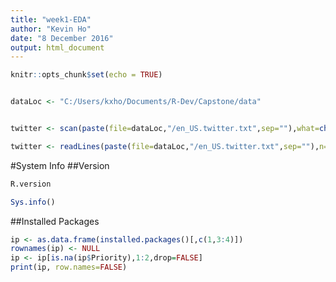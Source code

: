 ---
title: "week1-EDA"
author: "Kevin Ho"
date: "8 December 2016"
output: html_document
---

```{r knitr setup, include=FALSE}
knitr::opts_chunk$set(echo = TRUE)



```

```{r setvariables}
dataLoc <- "C:/Users/kxho/Documents/R-Dev/Capstone/data"
```

```{r loadpackages}


```


```{r loaddata}

twitter <- scan(paste(file=dataLoc,"/en_US.twitter.txt",sep=""),what=character(),nmax=100)

twitter <- readLines(paste(file=dataLoc,"/en_US.twitter.txt",sep=""),n=100)
```


#System Info
##Version
```{r sysinfo}
R.version

Sys.info()
```

##Installed Packages
```{r installedpackages, echo = false}
ip <- as.data.frame(installed.packages()[,c(1,3:4)])
rownames(ip) <- NULL
ip <- ip[is.na(ip$Priority),1:2,drop=FALSE]
print(ip, row.names=FALSE)
```